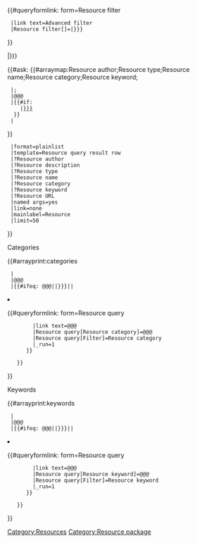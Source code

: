 <includeonly>
{{#queryformlink: form=Resource filter
  |link text=<span class="mw-ui-button resource-query-advanced">Advanced filter</span>
  |Resource filter[{{{Filter|}}}]={{{{{{Filter|}}}|}}}
}}
<div class="badge badge-light p-1"><big>{{{Filter|}}}</big></div>
<div class="h2">{{{{{{Filter|}}}|}}}</div>
<div class="resource-query">
<div class="resource-query-body">
{{#ask:[[Category:Resources]]
{{#arraymap:Resource author;Resource type;Resource name;Resource category;Resource keyword;{{:Project:Resource custom lists}}
  |;
  |@@@
  |{{#if: {{{@@@|}}}
     |[[@@@::{{{@@@|}}}]]
   }}
  |
}}
  |format=plainlist
  |template=Resource query result row
  |?Resource author
  |?Resource description
  |?Resource type
  |?Resource name
  |?Resource category
  |?Resource keyword
  |?Resource URL
  |named args=yes
  |link=none
  |mainlabel=Resource
  |limit=50
}}
</div>
<div class="resource-query-infobox">
  <div>
    <div class="h5">Categories</div>
      <ul>
{{#arrayprint:categories
  |
  |@@@
  |{{#ifeq: @@@|{{{{{{Filter|}}}|}}}||<li>{{#queryformlink: form=Resource query
         |link text=@@@
         |Resource query[Resource category]=@@@
         |Resource query[Filter]=Resource category
         |_run=1
       }}</li>
    }}
}}
       </ul>
       <div class="h5">Keywords</div>
       <ul>
{{#arrayprint:keywords
  |
  |@@@
  |{{#ifeq: @@@|{{{{{{Filter|}}}|}}}||<li>{{#queryformlink: form=Resource query
         |link text=@@@
         |Resource query[Resource keyword]=@@@
         |Resource query[Filter]=Resource keyword
         |_run=1
       }}</li>
    }}
}}
      </ul>
    </div>
  </div>
</div>
</includeonly><noinclude>
[[Category:Resource package]]
</noinclude>
